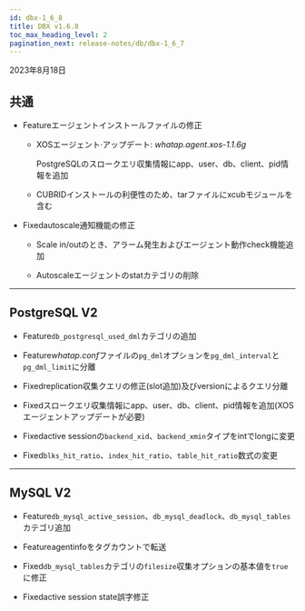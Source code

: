 ```yaml
---
id: dbx-1_6_8
title: DBX v1.6.8
toc_max_heading_level: 2
pagination_next: release-notes/db/dbx-1_6_7
---
```


2023年8月18日

## 共通

-   <Status>Feature</Status>エージェントインストールファイルの修正

    -   XOSエージェント·アップデート: _whatap.agent.xos-1.1.6g_

        PostgreSQLのスロークエリ収集情報にapp、user、db、client、pid情報を追加

    -   CUBRIDインストールの利便性のため、tarファイルにxcubモジュールを含む

-   <Status>Fixed</Status>autoscale通知機能の修正

    -   Scale in/outのとき、アラーム発生およびエージェント動作check機能追加

    -   Autoscaleエージェントのstatカテゴリの削除

* * *

## PostgreSQL V2

-   <Status>Feature</Status><code>db_postgresql_used_dml</code>カテゴリの追加

-   <Status>Feature</Status><em>whatap.conf</em>ファイルの<code>pg_dml</code>オプションを<code>pg_dml_interval</code>と<code>pg_dml_limit</code>に分離

-   <Status>Fixed</Status>replication収集クエリの修正(slot追加)及びversionによるクエリ分離

-   <Status>Fixed</Status>スロークエリ収集情報にapp、user、db、client、pid情報を追加(XOSエージェントアップデートが必要)

-   <Status>Fixed</Status>active sessionの<code>backend_xid</code>、<code>backend_xmin</code>タイプを<span class='api'>int</span>で<span class='api'>long</span>に変更

-   <Status>Fixed</Status><code>blks_hit_ratio</code>、<code>index_hit_ratio</code>、<code>table_hit_ratio</code>数式の変更

* * *

## MySQL V2

-   <Status>Feature</Status><code>db_mysql_active_session</code>、<code>db_mysql_deadlock</code>、<code>db_mysql_tables</code>カテゴリ追加

-   <Status>Feature</Status>agentinfoをタグカウントで転送

-   <Status>Fixed</Status><code>db_mysql_tables</code>カテゴリの<code>filesize</code>収集オプションの基本値を<code>true</code>に修正

-   <Status>Fixed</Status>active session state誤字修正
